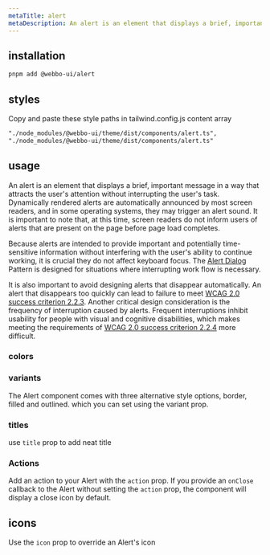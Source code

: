 ```yaml
---
metaTitle: alert
metaDescription: An alert is an element that displays a brief, important message in a way that attracts the user's attention without interrupting the user's task.
---
```


<DocHeader
  title="alert"
  description="An alert is an element that displays a brief, important message in a way that attracts the user's attention without interrupting the user's task."
/>

<DocHeaderLinks
  source="https://github.com/7up-charsi/webbo-ui/blob/main/packages/components/alert/src/alert.tsx"
  styles="https://github.com/7up-charsi/webbo-ui/blob/main/packages/core/theme/src/components/alert.ts"
/>

<Separator />

## installation

```bash
pnpm add @webbo-ui/alert
```

## styles

Copy and paste these <Highlight>style paths</Highlight> in <Highlight>tailwind.config.js</Highlight> content array

```txt
"./node_modules/@webbo-ui/theme/dist/components/alert.ts",
"./node_modules/@webbo-ui/theme/dist/components/alert.ts"
```

## usage

An alert is an element that displays a brief, important message in a way that attracts the user's attention without interrupting the user's task. Dynamically rendered alerts are automatically announced by most screen readers, and in some operating systems, they may trigger an alert sound. It is important to note that, at this time, screen readers do not inform users of alerts that are present on the page before page load completes.

Because alerts are intended to provide important and potentially time-sensitive information without interfering with the user's ability to continue working, it is crucial they do not affect keyboard focus. The [Alert Dialog](/docs/components/alert-dialog) Pattern is designed for situations where interrupting work flow is necessary.

It is also important to avoid designing alerts that disappear automatically. An alert that disappears too quickly can lead to failure to meet [WCAG 2.0 success criterion 2.2.3](https://www.w3.org/TR/UNDERSTANDING-WCAG20/time-limits-no-exceptions.html). Another critical design consideration is the frequency of interruption caused by alerts. Frequent interruptions inhibit usability for people with visual and cognitive disabilities, which makes meeting the requirements of [WCAG 2.0 success criterion 2.2.4](https://www.w3.org/TR/UNDERSTANDING-WCAG20/time-limits-postponed.html) more difficult.

### colors

<CodePreview>
  <AlertColors />
</CodePreview>
<CodeSource source="alert-colors.tsx" />

### variants

The Alert component comes with three alternative style options, border, filled and outlined. which you can set using the variant prop.

<CodePreview>
  <AlertVariants />
</CodePreview>
<CodeSource source="alert-variants.tsx" />

### titles

use `title` prop to add neat title

<CodePreview>
  <AlertTitles />
</CodePreview>
<CodeSource source="alert-titles.tsx" />

### Actions

Add an action to your Alert with the `action` prop.
If you provide an `onClose` callback to the Alert without setting the `action` prop, the component will display a close icon by default.

<CodePreview>
  <AlertActions />
</CodePreview>
<CodeSource source="alert-actions.tsx" />

## icons

Use the `icon` prop to override an Alert's icon

<CodePreview>
  <AlertIcon />
</CodePreview>
<CodeSource source="alert-icon.tsx" />
